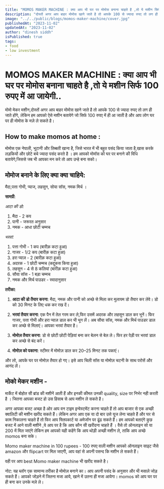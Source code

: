 ```yaml
---
title: "MOMOS MAKER MACHINE : क्या आप भी घर पर मोमोस बनाना चाहते है ,तो ये मशीन सिर्फ 100 रुपए में आ जायेगी"
description: "दोस्तों अगर आप बाहर मोमोस खाने जाते है तो आपके 100 से ज्यादा रुपए तो लग ही जाते होंगे, लेकिन हम आपको ऐसे मशीन बतायेगे जो सिर्फ 100 रुपए में ही आ जाती है और आपलोग घर पर ही मोमोस के मज़े ले सकते है।"
image: "../../public/blogs/momos-maker-machine/cover.jpg"
publishedAt: "2023-11-02"
updatedAt: "2023-11-02"
author: "dinesh siddh"
isPublished: true
tags: 
- food
- low investment
---
```




# MOMOS MAKER MACHINE : क्या आप भी घर पर मोमोस बनाना चाहते है ,तो ये मशीन सिर्फ 100 रुपए में आ जायेगी..

मोमो मेकर मशीन,दोस्तों अगर आप बाहर मोमोस खाने जाते है तो आपके 100 से ज्यादा रुपए तो लग ही जाते होंगे, लेकिन हम आपको ऐसे मशीन बतायेगे जो सिर्फ 100 रुपए में ही आ जाती है और आप लोग घर पर ही मोमोस के मज़े ले सकते है।

## How to make momos at home : 
मोमोस एक नेपाली, भूटानी और तिब्बती खाना है, जिसे भारत में भी बहुत पसंद किया जाता है,खास करके लड़कियों और छोटे बचे ज्यादा पसंद करते है । हम आपको मोमॉस को घर पर बनाने की विधि बतायेगे,जिससे जब भी आपका मन करे तो आप उन्हे बना सको। 

## मोमोज बनाने के लिए क्या क्या चाहिये:
 मैदा,पत्ता गोभी, प्याज, लहसुन, सोया सॉस, नमक मिर्च ।

**सामग्री**:

*आटा की डो:*

1. मैदा - 2 कप
2. पानी - जरूरत अनुसार
3. नमक - आधा छोटी चम्मच

*भरवां:*

1. पत्ता गोभी - 1 कप (बारीक़ कटा हुआ)
2. गाजर - 1/2 कप (बारीक़ कटा हुआ)
3. हरा प्याज़ - 2 (बारीक़ कटा हुआ)
4. अदरक - 1 छोटी चम्मच (कद्दुकस किया हुआ)
5. लहसुन - 4 से 8 कलियां (बारीक़ कटा हुआ)
6. सौया सॉस - 1 बड़ा चम्मच
7. नमक और मिर्च पाउडर - स्वादानुसार

**तरीका**:

1. **आटा की डो तैयार करना**: मैदा, नमक और पानी को अच्छे से मिला कर मुलायम डो तैयार कर लेवे। डो को 30 मिनट के लिए धक कर रख दें।

2. **भरवां तैयार करना**: एक पैन में तेल गरम कर ले,फिर उसमें अदरक और लहसुन डाल कर भूनें। फिर गाजर, पत्ता गोभी और हरा प्याज़ डाल कर भी भून लें। अब सौया सॉस, नमक और मिर्च पाउडर डाल कर अच्छे से मिलाएं। आपका भरवां तैयार है।

3. **मोमोज़ तैयार करना**: डो से छोटी छोटी पेड़ियां बना कर बेलन से बेल ले। फिर हर पेड़ी पर भरवां डाल कर अच्छे से बंद करें।

4. **मोमोज़ को पकाना**: स्टीमर में मोमोज़ डाल कर 20–25 मिनट तक पकाएं। 

और लो, आपके घर पर मोमोज़ तैयार हो गए। इसे आप चिली सॉस या मोमोज़ चटनी के साथ परोसें और आनंद लें।
## मोको मेकर मशीन - 
मार्केट में बोहोत सी ब्रांड की मशीनें आती हैं और इनकी कीमत उनकी quality, size पर निर्भर नही करती है । जितना आपका बजट हो उस हिसाब से आप मशीन ले सकते है।

अगर आपका बजट अच्छा है ओर आप वन टाइम इन्वेस्टमेंट करना चाहते हैं तो आप बाजार से एक अच्छी क्वालिटी की मशीन खरीद सकते हैं। लेकिन अगर आप एक या दो बार उसे यूज लेना चाहते हैं और घर से काम निकालना चाहते हैं तो फिर आप फ्लिपकार्ट या अमेजॉन पर ढूंढ सकते हैं। हम आपको बताएंगे कुछ बजट में आने वाली मशीने ,ये आप पर है कि आप कौन सी खरीदना चाहते हैं । वैसे तो ऑनलाइन सो या 200 में मिल जाएंगे लेकिन हम आपको यही कहेंगे कि आप थोड़ी अच्छी मशीन ले, ताकि आप अच्छे momos बना सके।


Momo maker machine in 100 rupees - 100 रुपए वाली मशीन आपको ऑनलाइन साइट जैसे amazon और flipcart पर मिल जाएगी, आप वहां से अपनी पसन्द कि मशीन ले सकते हैं।

वही पर आप best Momo maker machine भी खरीद सकते है।

नोट: यह ब्लॉग एक सामान्य तरीका है मोमोज़ बनाने का। आप अपनी पसंद के अनुसार और भी मसाले जोड़ सकते हैं। आपको जोड़ने में जितना मजा आये, खाने में उतना ही मजा आयेगा। momos को आप घर पर ही बना कर उनके मज़े ले।
